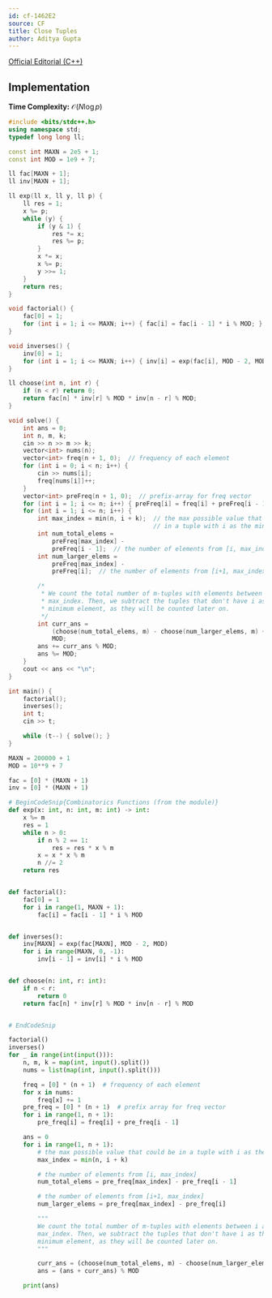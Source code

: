 ```yaml
---
id: cf-1462E2
source: CF
title: Close Tuples
author: Aditya Gupta
---
```


[Official Editorial (C++)](https://codeforces.com/blog/entry/85594)

## Implementation

**Time Complexity:** $\mathcal{O}(N\log p)$

<LanguageSection>
<CPPSection>

```cpp
#include <bits/stdc++.h>
using namespace std;
typedef long long ll;

const int MAXN = 2e5 + 1;
const int MOD = 1e9 + 7;

ll fac[MAXN + 1];
ll inv[MAXN + 1];

ll exp(ll x, ll y, ll p) {
	ll res = 1;
	x %= p;
	while (y) {
		if (y & 1) {
			res *= x;
			res %= p;
		}
		x *= x;
		x %= p;
		y >>= 1;
	}
	return res;
}

void factorial() {
	fac[0] = 1;
	for (int i = 1; i <= MAXN; i++) { fac[i] = fac[i - 1] * i % MOD; }
}

void inverses() {
	inv[0] = 1;
	for (int i = 1; i <= MAXN; i++) { inv[i] = exp(fac[i], MOD - 2, MOD); }
}

ll choose(int n, int r) {
	if (n < r) return 0;
	return fac[n] * inv[r] % MOD * inv[n - r] % MOD;
}

void solve() {
	int ans = 0;
	int n, m, k;
	cin >> n >> m >> k;
	vector<int> nums(n);
	vector<int> freq(n + 1, 0);  // frequency of each element
	for (int i = 0; i < n; i++) {
		cin >> nums[i];
		freq[nums[i]]++;
	}
	vector<int> preFreq(n + 1, 0);  // prefix-array for freq vector
	for (int i = 1; i <= n; i++) { preFreq[i] = freq[i] + preFreq[i - 1]; }
	for (int i = 1; i <= n; i++) {
		int max_index = min(n, i + k);  // the max possible value that could be
		                                // in a tuple with i as the minimum
		int num_total_elems =
		    preFreq[max_index] -
		    preFreq[i - 1];  // the number of elements from [i, max_index]
		int num_larger_elems =
		    preFreq[max_index] -
		    preFreq[i];  // the number of elements from [i+1, max_index]

		/*
		 * We count the total number of m-tuples with elements between i and
		 * max_index. Then, we subtract the tuples that don't have i as their
		 * minimum element, as they will be counted later on.
		 */
		int curr_ans =
		    (choose(num_total_elems, m) - choose(num_larger_elems, m) + MOD) %
		    MOD;
		ans += curr_ans % MOD;
		ans %= MOD;
	}
	cout << ans << "\n";
}

int main() {
	factorial();
	inverses();
	int t;
	cin >> t;

	while (t--) { solve(); }
}
```

</CPPSection>
<PySection>

```py
MAXN = 200000 + 1
MOD = 10**9 + 7

fac = [0] * (MAXN + 1)
inv = [0] * (MAXN + 1)

# BeginCodeSnip{Combinatorics Functions (from the module)}
def exp(x: int, n: int, m: int) -> int:
	x %= m
	res = 1
	while n > 0:
		if n % 2 == 1:
			res = res * x % m
		x = x * x % m
		n //= 2
	return res


def factorial():
	fac[0] = 1
	for i in range(1, MAXN + 1):
		fac[i] = fac[i - 1] * i % MOD


def inverses():
	inv[MAXN] = exp(fac[MAXN], MOD - 2, MOD)
	for i in range(MAXN, 0, -1):
		inv[i - 1] = inv[i] * i % MOD


def choose(n: int, r: int):
	if n < r:
		return 0
	return fac[n] * inv[r] % MOD * inv[n - r] % MOD


# EndCodeSnip

factorial()
inverses()
for _ in range(int(input())):
	n, m, k = map(int, input().split())
	nums = list(map(int, input().split()))

	freq = [0] * (n + 1)  # frequency of each element
	for x in nums:
		freq[x] += 1
	pre_freq = [0] * (n + 1)  # prefix array for freq vector
	for i in range(1, n + 1):
		pre_freq[i] = freq[i] + pre_freq[i - 1]

	ans = 0
	for i in range(1, n + 1):
		# the max possible value that could be in a tuple with i as the minimum
		max_index = min(n, i + k)

		# the number of elements from [i, max_index]
		num_total_elems = pre_freq[max_index] - pre_freq[i - 1]

		# the number of elements from [i+1, max_index]
		num_larger_elems = pre_freq[max_index] - pre_freq[i]

		"""
		We count the total number of m-tuples with elements between i and
		max_index. Then, we subtract the tuples that don't have i as their
		minimum element, as they will be counted later on.
		"""

		curr_ans = (choose(num_total_elems, m) - choose(num_larger_elems, m)) % MOD
		ans = (ans + curr_ans) % MOD

	print(ans)
```

</PySection>
</LanguageSection>
